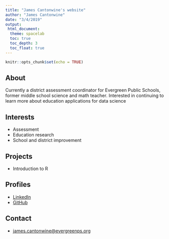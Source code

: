 ```yaml
---
title: "James Cantonwine's website"
author: "James Cantonwine"
date: "3/4/2019"
output: 
 html_document:
  theme: spacelab 
  toc: true
  toc_depth: 3 
  toc_float: true
---
```


```r
knitr::opts_chunk$set(echo = TRUE)
```

## About

Currently a district assessment coordinator for Evergreen Public Schools, former middle school science and math teacher. Interested in continuing to learn more about education applications for data science

## Interests

* Assessment
* Education research
* School and district improvement

## Projects

* Introduction to R

## Profiles 

* [LinkedIn](https://www.linkedin.com/in/james-cantonwine/)
* [GitHub](http://github.com/james-cantonwine)

## Contact

* [james.cantonwine@evergreenps.org](mailto:james.cantonwine@evergreenps.org)
